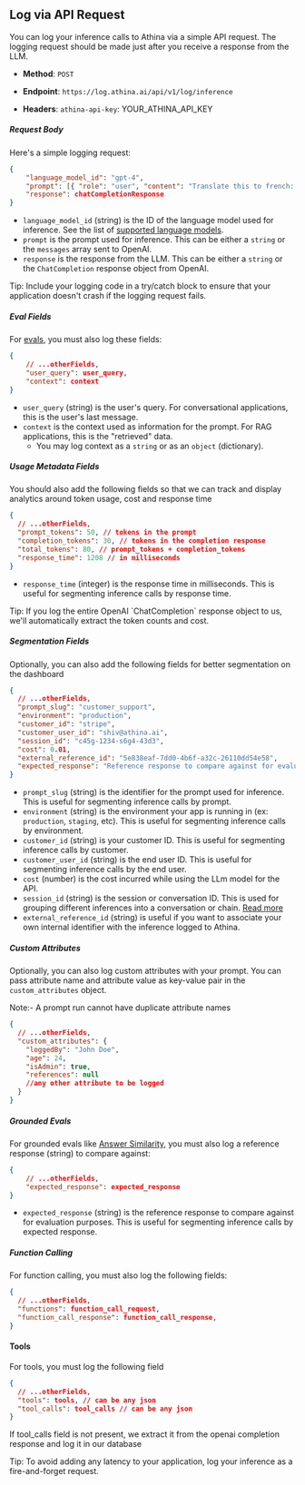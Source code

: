 
## Log via API Request

You can log your inference calls to Athina via a simple API request. The logging request should be made just after you receive a response from the LLM.

- **Method**: `POST`

- **Endpoint**: `https://log.athina.ai/api/v1/log/inference`

- **Headers**: `athina-api-key`: YOUR_ATHINA_API_KEY

##### Request Body

Here's a simple logging request:

```json
{
    "language_model_id": "gpt-4",
    "prompt": [{ "role": "user", "content": "Translate this to french: hello, world" }],
    "response": chatCompletionResponse
}
```

- `language_model_id` (string) is the ID of the language model used for inference. See the list of [supported language models](/logging/supported_models).
- `prompt` is the prompt used for inference. This can be either a `string` or the `messages` array sent to OpenAI.
- `response` is the response from the LLM. This can be either a `string` or the `ChatCompletion` response object from OpenAI.

<Callout>
  Tip: Include your logging code in a try/catch block to ensure that your
  application doesn't crash if the logging request fails.
</Callout>

##### Eval Fields

For [evals](/evals/preset_evals/rag_evals), you must also log these fields:

```json
{
    // ...otherFields,
    "user_query": user_query,
    "context": context
}
```

- `user_query` (string) is the user's query. For conversational applications, this is the user's last message.
- `context` is the context used as information for the prompt. For RAG applications, this is the "retrieved" data.
  - You may log context as a `string` or as an `object` (dictionary).

##### Usage Metadata Fields

You should also add the following fields so that we can track and display analytics around token usage, cost and response time

```json
{
  // ...otherFields,
  "prompt_tokens": 50, // tokens in the prompt
  "completion_tokens": 30, // tokens in the completion response
  "total_tokens": 80, // prompt_tokens + completion_tokens
  "response_time": 1208 // in milliseconds
}
```

- `response_time` (integer) is the response time in milliseconds. This is useful for segmenting inference calls by response time.

<Callout>
  Tip: If you log the entire OpenAI `ChatCompletion` response object to us,
  we'll automatically extract the token counts and cost.
</Callout>

##### Segmentation Fields

Optionally, you can also add the following fields for better segmentation on the dashboard

```json
{
  // ...otherFields,
  "prompt_slug": "customer_support",
  "environment": "production",
  "customer_id": "stripe",
  "customer_user_id": "shiv@athina.ai",
  "session_id": "c45g-1234-s6g4-43d3",
  "cost": 0.01,
  "external_reference_id": "5e838eaf-7dd0-4b6f-a32c-26110dd54e58",
  "expected_response": "Reference response to compare against for evaluation purposes"
}
```

- `prompt_slug` (string) is the identifier for the prompt used for inference. This is useful for segmenting inference calls by prompt.
- `environment` (string) is the environment your app is running in (ex: `production`, `staging`, etc). This is useful for segmenting inference calls by environment.
- `customer_id` (string) is your customer ID. This is useful for segmenting inference calls by customer.
- `customer_user_id` (string) is the end user ID. This is useful for segmenting inference calls by the end user.
- `cost` (number) is the cost incurred while using the LLm model for the API.
- `session_id` (string) is the session or conversation ID. This is used for grouping different inferences into a conversation or chain. [Read more](/logging/grouping_inferences)
- `external_reference_id` (string) is useful if you want to associate your own internal identifier with the inference logged to Athina.

##### Custom Attributes

Optionally, you can also log custom attributes with your prompt. You can pass attribute name and attribute value as key-value pair in the `custom_attributes` object.

Note:- A prompt run cannot have duplicate attribute names

```json
{
  // ...otherFields,
  "custom_attributes": {
    "loggedBy": "John Doe",
    "age": 24,
    "isAdmin": true,
    "references": null
    //any other attribute to be logged
  }
}
```

##### Grounded Evals

For grounded evals like [Answer Similarity](/evals/preset_evals/grounded_evals#answer_similarity), you must also log a reference response (string) to compare against:

```json
{
    // ...otherFields,
    "expected_response": expected_response
}
```

- `expected_response` (string) is the reference response to compare against for evaluation purposes. This is useful for segmenting inference calls by expected response.

##### Function Calling

For function calling, you must also log the following fields:

```json
{
  // ...otherFields,
  "functions": function_call_request,
  "function_call_response": function_call_response,
}
```

#### Tools

For tools, you must log the following field

```json
{
  // ...otherFields,
  "tools": tools, // can be any json
  "tool_calls": tool_calls // can be any json
}
```

If tool_calls field is not present, we extract it from the openai completion response and log it in our database

<Callout>
  Tip: To avoid adding any latency to your application, log your inference as a
  fire-and-forget request.
</Callout>
